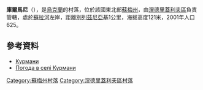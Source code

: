 {{coord|50|49|49|N|33|47|15|E|scale:100000_region:UA|display=title}}

'''庫爾馬尼'''（{{lang-uk|Курмани}}），是[[烏克蘭|烏克蘭]]的村落，位於該國東北部[[蘇梅州|蘇梅州]]，由[[涅德里蓋利夫區|涅德里蓋利夫區]]負責管轄，處於[[蘇拉河_(第聶伯河支流)|蘇拉河]]左岸，距離[[別列茲尼亞基_(涅德里蓋利夫區)|別列茲尼亞基]]1公里，海拔高度121米，2001年人口625。

==參考資料==
* [http://w1.c1.rada.gov.ua/pls/z7502/A005?rdat1=02.02.2010&rf7571=29604 Курмани]{{dead link|date=2018年2月 |bot=InternetArchiveBot |fix-attempted=yes }}
* [http://weather.in.ua/ua/symskaja/12837 Погода в селі Курмани] {{Wayback|url=http://weather.in.ua/ua/symskaja/12837 |date=20111219234958 }}

{{DEFAULTSORT:Курмани}}
[[Category:蘇梅州村落|Category:蘇梅州村落]]
[[Category:涅德里蓋利夫區村落|Category:涅德里蓋利夫區村落]]


{{Sumy-geo-stub}}
